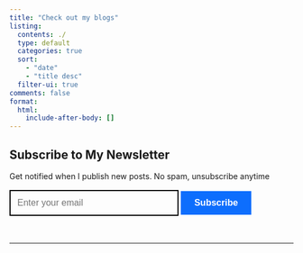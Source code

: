```yaml
---
title: "Check out my blogs"
listing:
  contents: ./
  type: default
  categories: true
  sort: 
    - "date" 
    - "title desc"
  filter-ui: true
comments: false
format: 
  html: 
    include-after-body: []
---
```


## Subscribe to My Newsletter

Get notified when I publish new posts. No spam, unsubscribe anytime

<form
  action="https://buttondown.email/api/emails/embed-subscribe/joshua_marie"
  method="post"
  target="popupwindow"
  onsubmit="window.open('https://buttondown.email/joshua_marie', 'popupwindow')"
  style="margin-top: 1rem; margin-bottom: 3rem;"
>
  <input
    type="email"
    name="email"
    placeholder="Enter your email"
    required
    style="padding: 0.75rem; border: 2px solid currentColor; background: transparent; font-size: 1rem; width: 300px; max-width: 60%;"
  />
  <input
    type="submit"
    value="Subscribe"
    style="padding: 0.75rem 1.5rem; background: #0d6efd; color: white; border: none; cursor: pointer; font-size: 1rem; font-weight: 600;"
  />
</form>

---